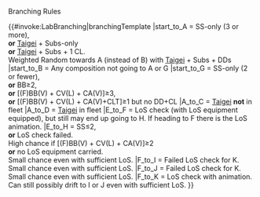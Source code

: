 <div class="mw-customtoggle-testbranch globalbutton">Branching Rules</div>

{{#invoke:LabBranching|branchingTemplate
|start_to_A = SS-only (3 or more), <br>'''or''' [[Taigei]] + Subs-only <br>'''or''' [[Taigei]] + Subs + 1 CL. <br>Weighted Random towards A (instead of B) with [[Taigei]] + Subs + DDs
|start_to_B = Any composition not going to A or G
|start_to_G = SS-only (2 or fewer), <br>'''or''' BB≥2, <br>'''or''' [(F)BB(V) + CV(L) + CA(V)]≥3,<br>'''or''' [(F)BB(V) + CV(L) + CA(V)+CLT]≥1 but no DD+CL
|A_to_C = [[Taigei]] '''not''' in fleet
|A_to_D = [[Taigei]] in fleet
|E_to_F = LoS check (with LoS equipment equipped), but still may end up going to H. If heading to F there is the LoS animation.
|E_to_H = SS≤2, <br>'''or''' LoS check failed. <br>High chance if [(F)BB(V) + CV(L) + CA(V)]≥2 <br>'''or''' no LoS equipment carried. <br>Small chance even with sufficient LoS.
|F_to_I = Failed LoS check for K. <br>Small chance even with sufficient LoS.
|F_to_J = Failed LoS check for K. <br>Small chance even with sufficient LoS.
|F_to_K = LoS check with animation. Can still possibly drift to I or J even with sufficient LoS.
}}